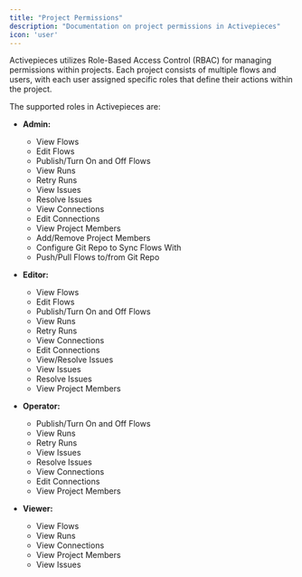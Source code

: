 ```yaml
---
title: "Project Permissions"
description: "Documentation on project permissions in Activepieces"
icon: 'user'
---
```


Activepieces utilizes Role-Based Access Control (RBAC) for managing permissions within projects. Each project consists of multiple flows and users, with each user assigned specific roles that define their actions within the project.

The supported roles in Activepieces are:

- **Admin:**
  - View Flows
  - Edit Flows
  - Publish/Turn On and Off Flows
  - View Runs
  - Retry Runs
  - View Issues
  - Resolve Issues
  - View Connections
  - Edit Connections
  - View Project Members
  - Add/Remove Project Members
  - Configure Git Repo to Sync Flows With
  - Push/Pull Flows to/from Git Repo

- **Editor:**
  - View Flows
  - Edit Flows
  - Publish/Turn On and Off Flows
  - View Runs
  - Retry Runs
  - View Connections
  - Edit Connections
  - View/Resolve Issues
  - View Issues
  - Resolve Issues
  - View Project Members

- **Operator:**
  - Publish/Turn On and Off Flows
  - View Runs
  - Retry Runs
  - View Issues
  - Resolve Issues
  - View Connections
  - Edit Connections
  - View Project Members

- **Viewer:**
  - View Flows
  - View Runs
  - View Connections
  - View Project Members
  - View Issues
